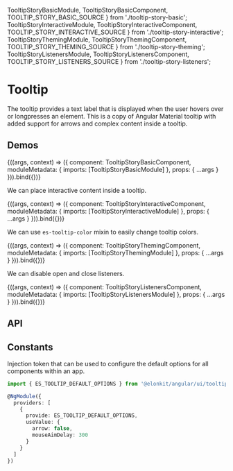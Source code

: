 


  TooltipStoryBasicModule,
  TooltipStoryBasicComponent,
  TOOLTIP_STORY_BASIC_SOURCE
} from './tooltip-story-basic';
  TooltipStoryInteractiveModule,
  TooltipStoryInteractiveComponent,
  TOOLTIP_STORY_INTERACTIVE_SOURCE
} from './tooltip-story-interactive';
  TooltipStoryThemingModule,
  TooltipStoryThemingComponent,
  TOOLTIP_STORY_THEMING_SOURCE
} from './tooltip-story-theming';
  TooltipStoryListenersModule,
  TooltipStoryListenersComponent,
  TOOLTIP_STORY_LISTENERS_SOURCE
} from './tooltip-story-listeners';

<Meta title='UI/Tooltip' />

# Tooltip

The tooltip provides a text label that is displayed when the user hovers over or longpresses an element.
This is a copy of Angular Material tooltip with added support for arrows and complex content inside a tooltip.

## Demos

<Canvas source={TOOLTIP_STORY_BASIC_SOURCE}>
  <Story
    name='Basic'
    height='110px'
    args={{
      esTooltipArrow: true
    }}
    argTypes={{
      esTooltipArrow: {
        control: 'boolean'
      }
    }}
  >
    {((args, context) => ({
      component: TooltipStoryBasicComponent,
      moduleMetadata: {
        imports: [TooltipStoryBasicModule]
      },
      props: {
        ...args
      }
    })).bind({})}
  </Story>
</Canvas>

We can place interactive content inside a tooltip.

<Canvas source={TOOLTIP_STORY_INTERACTIVE_SOURCE}>
  <Story
    name='Interactive'
    height='150px'
    args={{
      esTooltipArrow: true,
      esTooltipMouseAimDelay: 300
    }}
    argTypes={{
      esTooltipArrow: {
        control: 'boolean'
      },
      esTooltipMouseAimDelay: {
        control: 'number'
      }
    }}
  >
    {((args, context) => ({
      component: TooltipStoryInteractiveComponent,
      moduleMetadata: {
        imports: [TooltipStoryInteractiveModule]
      },
      props: {
        ...args
      }
    })).bind({})}
  </Story>
</Canvas>

We can use `es-tooltip-color` mixin to easily change tooltip colors.

<Canvas source={TOOLTIP_STORY_THEMING_SOURCE}>
  <Story
    name='Theming'
    height='150px'
    args={{
      esTooltipArrow: true
    }}
    argTypes={{
      esTooltipArrow: {
        control: 'boolean'
      }
    }}
  >
    {((args, context) => ({
      component: TooltipStoryThemingComponent,
      moduleMetadata: {
        imports: [TooltipStoryThemingModule]
      },
      props: {
        ...args
      }
    })).bind({})}
  </Story>
</Canvas>

We can disable open and close listeners.

<Canvas source={TOOLTIP_STORY_LISTENERS_SOURCE}>
  <Story
    name='Listeners'
    height='150px'
    args={{
      esTooltipArrow: true,
      esTooltipDisableFocusListener: true,
      esTooltipDisableHoverListener: false,
      esTooltipDisableCloseFocusListener: true,
      esTooltipDisableCloseHoverListener: true,
      esTooltipDisableCloseClickListener: true
    }}
    argTypes={{
      esTooltipArrow: {
        control: 'boolean'
      },
      esTooltipDisableFocusListener: {
        control: 'boolean'
      },
      esTooltipDisableHoverListener: {
        control: 'boolean'
      },
      esTooltipDisableCloseFocusListener: {
        control: 'boolean'
      },
      esTooltipDisableCloseHoverListener: {
        control: 'boolean'
      },
      esTooltipDisableCloseClickListener: {
        control: 'boolean'
      }
    }}
  >
    {((args, context) => ({
      component: TooltipStoryListenersComponent,
      moduleMetadata: {
        imports: [TooltipStoryListenersModule]
      },
      props: {
        ...args
      }
    })).bind({})}
  </Story>
</Canvas>

## API

## Constants

Injection token that can be used to configure the default options for all components within an app.

```ts
import { ES_TOOLTIP_DEFAULT_OPTIONS } from '@elonkit/angular/ui/tooltip';

@NgModule({
  providers: [
    {
      provide: ES_TOOLTIP_DEFAULT_OPTIONS,
      useValue: {
        arrow: false,
        mouseAimDelay: 300
      }
    }
  ]
})
```
